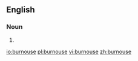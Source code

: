 ==English==

===Noun===
{{en-noun}}

# {{alternative spelling of|burnoose|lang=en}}

[[io:burnouse]]
[[pl:burnouse]]
[[vi:burnouse]]
[[zh:burnouse]]